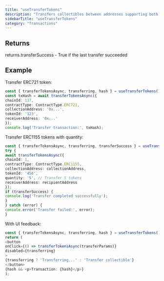 ```yaml
---
title: "useTransferTokens"
description: "Transfers collectibles between addresses supporting both ERC721 and ERC1155 This hook provides a simple interface for transferring collectibles from the connected wallet to another address. It automatically detects the contract type and uses the appropriate transfer method (safeTransferFrom for both standards)."
sidebarTitle: "useTransferTokens"
category: "Transactions"
---
```


## Returns

returns.transferSuccess - True if the last transfer succeeded

## Example

Transfer ERC721 token:
```typescript
const { transferTokensAsync, transferring, hash } = useTransferTokens();
const txHash = await transferTokensAsync({
chainId: 137,
contractType: ContractType.ERC721,
collectionAddress: '0x...',
tokenId: '123',
receiverAddress: '0x...'
});
console.log('Transfer transaction:', txHash);
```

Transfer ERC1155 tokens with quantity:
```typescript
const { transferTokensAsync, transferring, transferSuccess } = useTransferTokens();
try {
await transferTokensAsync({
chainId: 1,
contractType: ContractType.ERC1155,
collectionAddress: collectionAddress,
tokenId: '456',
quantity: '5', // Transfer 5 tokens
receiverAddress: recipientAddress
});
if (transferSuccess) {
console.log('Transfer completed successfully');
}
} catch (error) {
console.error('Transfer failed:', error);
}
```

With UI feedback:
```typescript
const { transferTokensAsync, transferring, hash } = useTransferTokens();
return (
<button
onClick={() => transferTokensAsync(transferParams)}
disabled={transferring}
>
{transferring ? 'Transferring...' : 'Transfer collectible'}
</button>
{hash && <p>Transaction: {hash}</p>}
);
```

